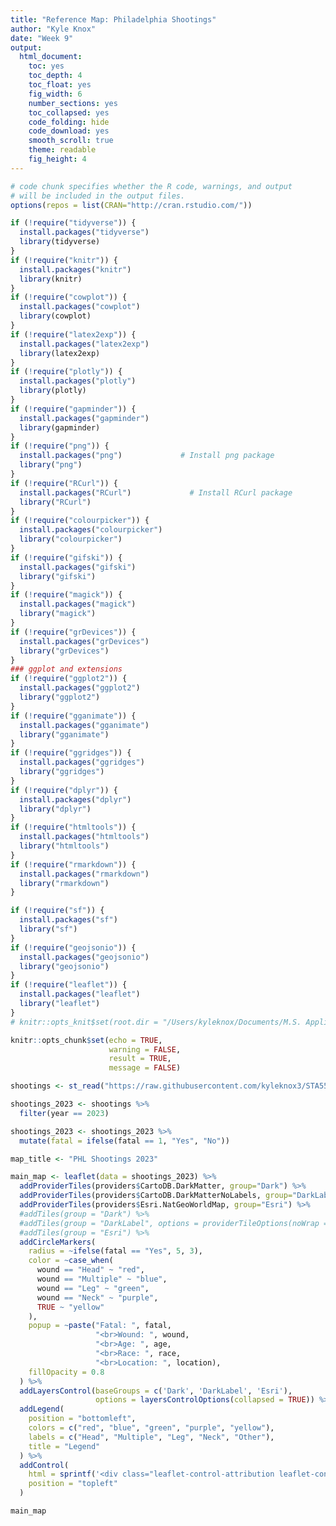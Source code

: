 ```yaml
---
title: "Reference Map: Philadelphia Shootings"
author: "Kyle Knox"
date: "Week 9"
output:
  html_document: 
    toc: yes
    toc_depth: 4
    toc_float: yes
    fig_width: 6
    number_sections: yes
    toc_collapsed: yes
    code_folding: hide
    code_download: yes
    smooth_scroll: true
    theme: readable
    fig_height: 4
---
```

  
  <style type="text/css">
  
  div#TOC li {
list-style:none;
background-color:lightgray;
background-image:none;
background-repeat:none;
background-position:0;
font-family: Arial, Helvetica, sans-serif;
color: #780c0c;
  }

/* mouse over link */
  div#TOC a:hover {
color: red;
}

/* unvisited link */
  div#TOC a:link {
color: blue;
}



h1.title {
  font-size: 24px;
  color: Darkblue;
  text-align: center;
  font-family: Arial, Helvetica, sans-serif;
  font-variant-caps: normal;
}
h4.author { 
  font-size: 18px;
  font-family: "Times New Roman", Times, serif;
  color: DarkRed;
  text-align: center;
}
h4.date { 
  font-size: 18px;
  font-family: "Times New Roman", Times, serif;
  color: DarkBlue;
  text-align: center;
}
h1 {
  font-size: 22px;
  font-family: "Times New Roman", Times, serif;
  color: darkred;
  text-align: center;
}
h2 { /
    font-size: 18px;
  font-family: "Times New Roman", Times, serif;
  color: navy;
  text-align: left;
}

h3 { 
  font-size: 15px;
  font-family: "Times New Roman", Times, serif;
  color: navy;
  text-align: left;
}

h4 { /* Header 4 - and the author and data headers use this too  */
    font-size: 18px;
  font-family: "Times New Roman", Times, serif;
  color: darkred;
  text-align: left;
}

/* unvisited link */
  a:link {
    color: green;
  }

/* visited link */
  a:visited {
    color: green;
  }

/* mouse over link */
  a:hover {
    color: red;
  }

/* selected link */
  a:active {
    color: yellow;
  }

</style>
  
  
```r
# code chunk specifies whether the R code, warnings, and output 
# will be included in the output files.
options(repos = list(CRAN="http://cran.rstudio.com/"))

if (!require("tidyverse")) {
  install.packages("tidyverse")
  library(tidyverse)
}
if (!require("knitr")) {
  install.packages("knitr")
  library(knitr)
}
if (!require("cowplot")) {
  install.packages("cowplot")
  library(cowplot)
}
if (!require("latex2exp")) {
  install.packages("latex2exp")
  library(latex2exp)
}
if (!require("plotly")) {
  install.packages("plotly")
  library(plotly)
}
if (!require("gapminder")) {
  install.packages("gapminder")
  library(gapminder)
}
if (!require("png")) {
  install.packages("png")             # Install png package
  library("png")
}
if (!require("RCurl")) {
  install.packages("RCurl")             # Install RCurl package
  library("RCurl")
}
if (!require("colourpicker")) {
  install.packages("colourpicker")              
  library("colourpicker")
}
if (!require("gifski")) {
  install.packages("gifski")              
  library("gifski")
}
if (!require("magick")) {
  install.packages("magick")              
  library("magick")
}
if (!require("grDevices")) {
  install.packages("grDevices")              
  library("grDevices")
}
### ggplot and extensions
if (!require("ggplot2")) {
  install.packages("ggplot2")              
  library("ggplot2")
}
if (!require("gganimate")) {
  install.packages("gganimate")              
  library("gganimate")
}
if (!require("ggridges")) {
  install.packages("ggridges")              
  library("ggridges")
}
if (!require("dplyr")) {
  install.packages("dplyr")              
  library("dplyr")
}
if (!require("htmltools")) {
  install.packages("htmltools")              
  library("htmltools")
}
if (!require("rmarkdown")) {
  install.packages("rmarkdown")              
  library("rmarkdown")
}

if (!require("sf")) {
  install.packages("sf")
  library("sf")
}
if (!require("geojsonio")) {
  install.packages("geojsonio")
  library("geojsonio")
}
if (!require("leaflet")) {
  install.packages("leaflet")
  library("leaflet")
}
# knitr::opts_knit$set(root.dir = "/Users/kyleknox/Documents/M.S. Applied Statistics/SPRING 2024/STA533/week9)

knitr::opts_chunk$set(echo = TRUE,       
                      warning = FALSE,   
                      result = TRUE,   
                      message = FALSE)
```

```r
shootings <- st_read("https://raw.githubusercontent.com/kyleknox3/STA553/main/week9/shootings.geojson");

shootings_2023 <- shootings %>%
  filter(year == 2023)

shootings_2023 <- shootings_2023 %>%
  mutate(fatal = ifelse(fatal == 1, "Yes", "No"))

map_title <- "PHL Shootings 2023"

main_map <- leaflet(data = shootings_2023) %>%
  addProviderTiles(providers$CartoDB.DarkMatter, group="Dark") %>%
  addProviderTiles(providers$CartoDB.DarkMatterNoLabels, group="DarkLabel") %>%  
  addProviderTiles(providers$Esri.NatGeoWorldMap, group="Esri") %>%
  #addTiles(group = "Dark") %>%
  #addTiles(group = "DarkLabel", options = providerTileOptions(noWrap = TRUE)) %>%
  #addTiles(group = "Esri") %>%
  addCircleMarkers(
    radius = ~ifelse(fatal == "Yes", 5, 3),
    color = ~case_when(
      wound == "Head" ~ "red",
      wound == "Multiple" ~ "blue",
      wound == "Leg" ~ "green",
      wound == "Neck" ~ "purple",
      TRUE ~ "yellow"
    ),
    popup = ~paste("Fatal: ", fatal, 
                   "<br>Wound: ", wound, 
                   "<br>Age: ", age, 
                   "<br>Race: ", race, 
                   "<br>Location: ", location),
    fillOpacity = 0.8
  ) %>%
  addLayersControl(baseGroups = c('Dark', 'DarkLabel', 'Esri'),
                   options = layersControlOptions(collapsed = TRUE)) %>%
  addLegend(
    position = "bottomleft",
    colors = c("red", "blue", "green", "purple", "yellow"),
    labels = c("Head", "Multiple", "Leg", "Neck", "Other"),
    title = "Legend"
  ) %>%
  addControl(
    html = sprintf('<div class="leaflet-control-attribution leaflet-control" style="font-size: 20px;">%s</div>', map_title),
    position = "topleft"
  )

main_map
```